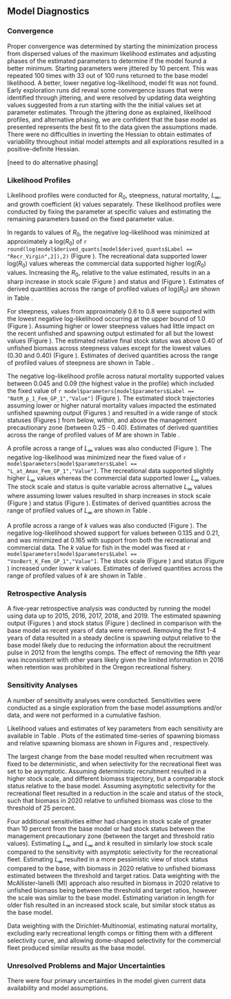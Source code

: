 ## Model Diagnostics

### Convergence

Proper convergence was determined by starting the minimization process from dispersed values of the maximum likelihood estimates and adjusting phases of the estimated parameters to determine if the model found a better minimum. Starting parameters were jittered by 10 percent. This was repeated 100 times with 33 out of 100 runs returned to the base model likelihood. A better, lower negative log-likelihood, model fit was not found. Early exploration runs did reveal some convergence issues that were identified through jittering, and were resolved by updating data weighting values suggested from a run starting with the the initial values set at parameter estimates. Through the jittering done as explained, likelihood profiles, and alternative phasing, we are confident that the base model as presented represents the best fit to the data given the assumptions made. There were no difficulties in inverting the Hessian to obtain estimates of variability throughout initial model attempts and all explorations resulted in a positive-definite Hessian. 

[need to do alternative phasing]

### Likelihood Profiles

Likelihood profiles were conducted for $R_0$, steepness, natural mortality, $L_{\infty}$, and growth coefficient ($k$) values separately. These likelihood profiles were conducted by fixing the parameter at specific values and estimating the remaining parameters based on the fixed parameter value. 

In regards to values of $R_0$, the negative log-likelihood was minimized at approximately a log($R_0$) of `r round(log(model$derived_quants[model$derived_quants$Label == "Recr_Virgin",2]),2)` (Figure \ref{fig:r0-profile}). The recreational data supported lower log($R_0$) values whereas the commercial data supported higher log($R_0$) values. Increasing the $R_0$, relative to the value estimated, results in an a sharp increase in stock scale (Figure \ref{fig:r0-ssb}) and status  and (Figure \ref{fig:r0-depl}). Estimates of derived quantities across the range of profiled values of log($R_0$) are shown in Table \ref{tab:profile_r0}.

For steepness, values from approximately 0.6 to 0.8 were supported with the lowest negative log-likelihood occurring at the upper bound of 1.0 (Figure \ref{fig:h-profile}). Assuming higher or lower steepness values had little impact on the recent unfished and spawning output estimated for all but the lowest values (Figure \ref{fig:h-ssb}). The estimated relative final stock status was above 0.40 of unfished biomass across steepness values except for the lowest values (0.30 and 0.40) (Figure \ref{fig:h-depl}). Estimates of derived quantities across the range of profiled values of steepness are shown in Table \ref{tab:profile_h}.

The negative log-likelihood profile across natural mortality supported values between 0.045 and 0.09 (the highest value in the profile) which included the fixed value of `r model$parameters[model$parameters$Label == "NatM_p_1_Fem_GP_1","Value"]` (Figure \ref{fig:m-profile}). The estimated stock trajectories assuming lower or higher natural mortality values impacted the estimated unfished spawning output (Figures \ref{fig:m-ssb}) and resulted in a wide range of stock statuses (Figures \ref{fig:m-depl}) from below, within, and above the management precautionary zone (between 0.25 - 0.40). Estimates of derived quantities across the range of profiled values of $M$ are shown in Table \ref{tab:profile_m}.

A profile across a range of $L_{\infty}$ values was also conducted (Figure \ref{fig:linf-profile}). The negative log-likelihood was minimized near the fixed value of `r model$parameters[model$parameters$Label == "L_at_Amax_Fem_GP_1","Value"]`. The recreational data supported slightly higher $L_{\infty}$ values whereas the commercial data supported lower $L_{\infty}$ values. The stock scale and status is quite variable across alternative $L_{\infty}$ values where assuming lower values resulted in sharp increases in stock scale (Figure \ref{fig:linf-ssb}) and status (Figure \ref{fig:linf-depl}). Estimates of derived quantities across the range of profiled values of $L_{\infty}$ are shown in Table \ref{tab:profile_linf}.

A profile across a range of $k$ values was also conducted (Figure \ref{fig:k-profile}). The negative log-likelihood showed support for values between 0.135 and 0.21, and was minimized at 0.165 with support from both the recreational and commercial data. The $k$ value for fish in the model was fixed at `r model$parameters[model$parameters$Label == "VonBert_K_Fem_GP_1","Value"]`. The stock scale (Figure \ref{fig:k-ssb}) and status (Figure \ref{fig:k-depl}) increased under lower $k$ values. Estimates of derived quantities across the range of profiled values of $k$ are shown in Table \ref{tab:profile_k}.

### Retrospective Analysis

A five-year retrospective analysis was conducted by running the model using data up to 2015, 2016, 2017, 2018, and 2019. The estimated spawning output (Figures \ref{fig:retro-ssb}) and stock status (Figure \ref{fig:retro-depl}) declined in comparison with the base model as recent years of data were removed. Removing the first 1-4 years of data resulted in a steady decline is spawning output relative to the base model likely due to reducing the information about the recruitment pulse in 2012 from the lengths comps. The effect of removing the fifth year was inconsistent with other years likely given the limited information in 2016 when retention was prohibited in the Oregon recreational fishery. 

### Sensitivity Analyses

A number of sensitivity analyses were conducted. Sensitivities were conducted as a single exploration from the base model assumptions and/or data, and were not performed in a cumulative fashion.

\begin{enumerate}
   
  \item Deterministic recruitment from the stock recruitment curve. 

  \item Data weighting according to the McAllister-Ianelli method (MI DW) using the weighting values shown in Table \ref{tab:dw}. 
  
  \item Data weighting according to the Dirichlet Multinomial method (DM DW) where the estimated parameters are shown in Table \ref{tab:dw}. 

  \item Estimate $L_{\infty}$.
  
  \item Estimate $L_{\infty}$ and $k$.

  \item Estimate the coefficient of variation in length of older fishes.

  \item Estimate natural mortality.
  
  \item Exclude composition data prior to 2001 for recreational fleets

  \item Fix recreational selectivity form to be asymptotic. 
  
  \item Allow commercial selectivity form to be dome-shaped.

  \item Estimate recreational selectivity block: 1979-1999 with asymptotic selectivity curve and 2000-2020 with dome-shaped selectivity.   
  
\end{enumerate}

Likelihood values and estimates of key parameters from each sensitivity are available in Table \ref{tab:sensitivities}. Plots of the estimated time-series of spawning biomass and relative spawning biomass are shown in Figures \ref{fig:sens-ssb} and \ref{fig:sens-depl}, respectively.

The largest change from the base model resulted when recruitment was fixed to be deterministic, and when selectivity for the recreational fleet was set to be asymptotic. Assuming deterministic recruitment resulted in a higher stock scale, and different biomass trajectory, but a comparable stock status relative to the base model. Assuming asymptotic selectivity for the recreational fleet resulted in a reduction in the scale and status of the stock, such that biomass in 2020 relative to unfished biomass was close to the threshold of 25 percent. 

Four additional sensitivities either had changes in stock scale of greater than 10 percent from the base model or had stock status between the management precautionary zone (between the target and threshold ratio values). Estimating $L_{\infty}$ and $L_{\infty}$ and $k$ resulted in similarly low stock scale compared to the sensitivity with asymptotic selectivity for the recreational fleet. Estimating $L_{\infty}$ resulted in a more pessimistic view of stock status compared to the base, with biomass in 2020 relative to unfished biomass estimated between the threshold and target ratios. Data weighting with the McAllister-Ianelli (MI) approach also resulted in biomass in 2020 relative to unfished biomass being between the threshold and target ratios, however the scale was similar to the base model. Estimating variation in length for older fish resulted in an increased stock scale, but similar stock status as the base model. 

Data weighting with the Dirichlet-Multinomial, estimating natural mortality, excluding early recreational length comps or fitting them with a different selectivity curve, and allowing dome-shaped selectivity for the commercial fleet produced similar results as the base model.


### Unresolved Problems and Major Uncertainties

There were four primary uncertainties in the model given current data availability and model assumptions. 
\begin{enumerate}

  \item First, selectivity form for the recreational fleet was a major source of uncertainty, not only affecting the scale of the population but also resulting in relative stock size near the lower edge of the management precautionary zone. 
  
  \item Second, the magnitude of recruitment deviations was a source of uncertainty. Strong recruitment pulses in 1993, 1995, 1999, and 2012 were often estimated during model exploration with some years being stronger in some runs compared to others. Recruitment deviations in other years during the 1990s were typically variable, and sometimes greatly so as shown in (Figure \ref{fig:rec-devs}). These were likely due to limited samples and variable length in the recreational length compositions. This variation influences the magnitude of the increase in biomass in the late 1990s and  2000s as well as the magnitude of the decrease in the 2010s. Omitting recruitment deviations altogether changes the scale of the model as well. 
  
  \item The magnitude of recruitment was also affected by the data weighting values, which is the third uncertainty. Data weighting using McAllister-Ianelli reduced the amount of information coming from the recreational fleet, affecting the magnitude of recruitment, and resulting in a more pessimistic stock status. Francis and the Dirichlet-Multimonial weighting resulted in similar results. 
  
  \item The final uncertainty is estimates of growth. The fixed value for k for `r spp` is on the higher end of other published studies, ranging between 0.06-0.19, and results in a low $M$/$k$ ratio. Profiles and sensitivities for $L_{\infty}$ and $k$ suggest estimating these parameters is feasible, both separately and together, and result in estimates of $k$ nearer to the middle of the range of literature values and $L_{\infty}$ close to the fixed estimate. We decided to keep the fixed values in the base model given the range of plausible $k$ values from the profile included the fixed estimate, and that growth estimates included a fairly large number of young fish from the surveys to inform the esitmate of $k$.  
  
\end{enumerate}

